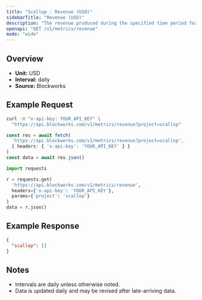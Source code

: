 ```yaml
---
title: "Scallop : Revenue (USD)"
sidebarTitle: "Revenue (USD)"
description: "The revenue produced during the specified time period for given project."
openapi: "GET /v1/metrics/revenue"
mode: "wide"
---
```


## Overview

- **Unit:** USD
- **Interval:** daily
- **Source:** Blockworks

## Example Request

<CodeGroup>

```bash cURL
curl -H "x-api-key: YOUR_API_KEY" \
  "https://api.blockworks.com/v1/metrics/revenue?project=scallop"
```

```typescript TypeScript
const res = await fetch(
  'https://api.blockworks.com/v1/metrics/revenue?project=scallop',
  { headers: { 'x-api-key': 'YOUR_API_KEY' } }
)
const data = await res.json()
```

```python Python
import requests

r = requests.get(
  'https://api.blockworks.com/v1/metrics/revenue',
  headers={'x-api-key': 'YOUR_API_KEY'},
  params={'project': 'scallop'}
)
data = r.json()
```

</CodeGroup>

## Example Response

```json
{
  "scallop": []
}
```

## Notes
- Intervals are daily unless otherwise noted.
- Data is updated daily and may be revised after late-arriving data.
